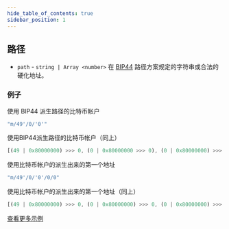```yaml
---
hide_table_of_contents: true
sidebar_position: 1
---
```


## 路径
- `path` - `string | Array <number>` 在 [BIP44](https://github.com/bitcoin/bips/blob/master/bip-0044.mediawiki) 路径方案规定的字符串或合法的硬化地址。

### 例子

使用 BIP44 派生路径的比特币帐户

```javascript
"m/49'/0/'0'"
```

使用BIP44派生路径的比特币帐户（同上）

```javascript
[(49 | 0x80000000) >>> 0, (0 | 0x80000000 >>> 0), (0 | 0x80000000) >>> 0]
```

使用比特币帐户的派生出来的第一个地址

```javascript
"m/49'/0/'0'/0/0"
```

使用比特币帐户的派生出来的第一个地址（同上）

```javascript
[(49 | 0x80000000) >>> 0, (0 | 0x80000000) >>> 0, (0 | 0x80000000) >>> 0, 0, 0]
```

[查看更多示例](https://github.com/bitcoin/bips/blob/master/bip-0044.mediawiki#examples)
